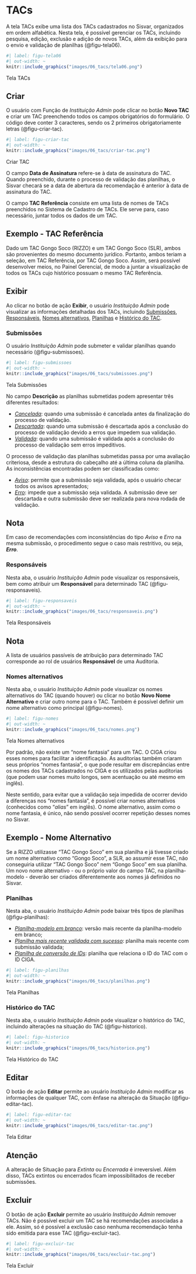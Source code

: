# TACs {#sec-tacs}

A tela TACs exibe uma lista dos TACs cadastrados no Sisvar, organizados em ordem alfabética. Nesta tela, é possível gerenciar os TACs, incluindo pesquisa, edição, exclusão e adição de novos TACs, além da exibição para o envio e validação de planilhas (@figu-tela06).

::: {#figu-tela06}
```r
#| label: figu-tela06
#| out-width: ~
knitr::include_graphics("images/06_tacs/tela06.png")
```
Tela TACs
:::

## Criar
O usuário com Função de *Instituição Admin* pode clicar no botão **Novo TAC** e criar um TAC preenchendo todos os campos obrigatórios do formulário. O código deve conter 3 caracteres, sendo os 2 primeiros obrigatoriamente letras (@figu-criar-tac).

::: {#figu-criar-tac}
```r
#| label: figu-criar-tac
#| out-width: ~
knitr::include_graphics("images/06_tacs/criar-tac.png")
```
Criar TAC
:::

O campo **Data de Assinatura** refere-se à data de assinatura do TAC. Quando preenchido, durante o processo de validação das planilhas, o Sisvar checará se a data de abertura da recomendação é anterior à data de assinatura do TAC.

O campo **TAC Referência** consiste em uma lista de nomes de TACs preenchidos no Sistema de Cadastro de TACs. Ele serve para, caso necessário, juntar todos os dados de um TAC. 

:::callout-tip
## Exemplo - TAC Referência
Dado um TAC Gongo Soco (RIZZO) e um TAC Gongo Soco (SLR), ambos são provenientes do mesmo documento jurídico. Portanto, ambos teriam a seleção, em TAC Referência, por TAC Gongo Soco. Assim, será possível desenvolver meios, no Painel Gerencial, de modo a juntar a visualização de todos os TACs cujo histórico possuam o mesmo TAC Referência.
:::

## Exibir
Ao clicar no botão de ação **Exibir**, o usuário *Instituição Admin* pode visualizar as informações detalhadas dos TACs, incluindo [Submissões](#sec-submissoes), [Responsáveis](#sec-responsaveis), [Nomes alternativos](#sec-nomes), [Planilhas](#sec-planilhas) e [Histórico do TAC](#sec-historico).

### Submissões {#sec-submissoes}
O usuário *Instituição Admin* pode submeter e validar planilhas quando necessário (@figu-submissoes). 

::: {#figu-submissoes}
```r
#| label: figu-submissoes
#| out-width: ~
knitr::include_graphics("images/06_tacs/submissoes.png")
```
Tela Submissões
:::

No campo **Descrição** as planilhas submetidas podem apresentar três diferentes resultados:

- *<u>Cancelada</u>*: quando uma submissão é cancelada antes da finalização do processo de validação.
- *<u>Descartada</u>*: quando uma submissão é descartada após a conclusão do processo de validação devido a erros que impedem sua validação.
- *<u>Validada</u>*: quando uma submissão é validada após a conclusão do processo de validação sem erros impeditivos.

O processo de validação das planilhas submetidas passa por uma avaliação criteriosa, desde a estrutura do cabeçalho até a última coluna da planilha. As inconsistências encontradas podem ser classificadas como:

- *<u>Aviso</u>*: permite que a submissão seja validada, após o usuário checar todos os avisos apresentados;
- *<u>Erro</u>*: impede que a submissão seja validada. A submissão deve ser descartada e outra submissão deve ser realizada para nova rodada de validação.

:::callout-note
## Nota
Em caso de recomendações com inconsistências do tipo *Aviso* e *Erro* na mesma submissão, o procedimento segue o caso mais restritivo, ou seja, ***Erro***.
:::

### Responsáveis {#sec-responsaveis}
Nesta aba, o usuário *Instituição Admin* pode visualizar os responsáveis, bem como atribuir um **Responsável** para determinado TAC (@figu-responsaveis).

::: {#figu-responsaveis}
```r
#| label: figu-responsaveis
#| out-width: ~
knitr::include_graphics("images/06_tacs/responsaveis.png")
```
Tela Responsáveis
:::

:::callout-note
## Nota
A lista de usuários passíveis de atribuição para determinado TAC corresponde ao rol de usuários **Responsável** de uma Auditoria. 
:::

### Nomes alternativos {#sec-nomes}
Nesta aba, o usuário *Instituição Admin* pode visualizar os nomes alternativos do TAC (quando houver) ou clicar no botão **Novo Nome Alternativo** e criar outro nome para o TAC. Também é possível definir um nome alternativo como principal (@figu-nomes).

::: {#figu-nomes}
```r
#| label: figu-nomes
#| out-width: ~
knitr::include_graphics("images/06_tacs/nomes.png")
```
Tela Nomes alternativos
:::

Por padrão, não existe um "nome fantasia" para um TAC. O CIGA criou esses nomes para facilitar a identificação. As auditorias também criaram seus próprios “nomes fantasia”, o que pode resultar em discrepâncias entre os nomes dos TACs cadastrados no CIGA e os utilizados pelas auditorias (que podem usar nomes muito longos, sem acentuação ou até mesmo em inglês).

Neste sentido, para evitar que a validação seja impedida de ocorrer devido a diferenças nos "nomes fantasia", é possível criar nomes alternativos (conhecidos como "_alias_" em inglês). O nome alternativo, assim como o nome fantasia, é único, não sendo possível ocorrer repetição desses nomes no Sisvar.

:::callout-tip
## Exemplo - Nome Alternativo
Se a RIZZO utilizasse "TAC Gongo Soco" em sua planilha e já tivesse criado um nome alternativo como "Gongo Soco", a SLR, ao assumir esse TAC, não conseguiria utilizar "TAC Gongo Soco" nem "Gongo Soco" em sua planilha. Um novo nome alternativo - ou o próprio valor do campo TAC, na planilha-modelo - deverão ser criados diferentemente aos nomes já definidos no Sisvar.
:::

### Planilhas {#sec-planilhas}
Nesta aba, o usuário *Instituição Admin* pode baixar três tipos de planilhas (@figu-planilhas):

- *<u>Planilha-modelo em branco</u>*: versão mais recente da planilha-modelo em branco;
- *<u>Planilha mais recente validada com sucesso</u>*: planilha mais recente com submissão validada;
- *<u>Planilha de conversão de IDs</u>*: planilha que relaciona o ID do TAC com o ID CIGA.

::: {#figu-planilhas}
```r
#| label: figu-planilhas
#| out-width: ~
knitr::include_graphics("images/06_tacs/planilhas.png")
```
Tela Planilhas
:::

### Histórico do TAC {#sec-historico}
Nesta aba, o usuário *Instituição Admin* pode visualizar o histórico do TAC, incluindo alterações na situação do TAC (@figu-historico). 

::: {#figu-historico}
```r
#| label: figu-historico
#| out-width: ~
knitr::include_graphics("images/06_tacs/historico.png")
```
Tela Histórico do TAC
:::

## Editar
O botão de ação **Editar** permite ao usuário *Instituição Admin* modificar as informações de qualquer TAC, com ênfase na alteração da Situação (@figu-editar-tac). 

::: {#figu-editar-tac}
```r
#| label: figu-editar-tac
#| out-width: ~
knitr::include_graphics("images/06_tacs/editar-tac.png")
```
Tela Editar
:::

:::callout-important
## Atenção
A alteração de Situação para *Extinta* ou *Encerrada* é irreversível. Além disso, TACs extintos ou encerrados ficam impossibilitados de receber submissões.
:::

## Excluir
O botão de ação **Excluir** permite ao usuário *Instituição Admin* remover TACs. Não é possível excluir um TAC se há recomendações associadas a ele. Assim, só é possível a exclusão caso nenhuma recomendação tenha sido emitida para esse TAC (@figu-excluir-tac).

::: {#figu-excluir-tac}
```r
#| label: figu-excluir-tac
#| out-width: ~
knitr::include_graphics("images/06_tacs/excluir-tac.png")
```
Tela Excluir
:::
